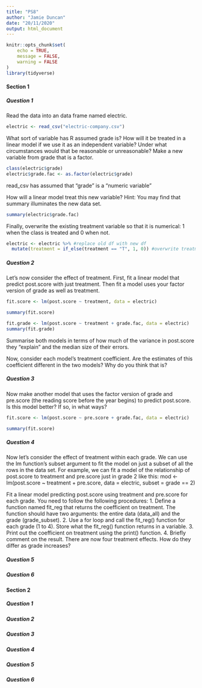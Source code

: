 ```yaml
---
title: "PS8"
author: "Jamie Duncan"
date: "20/11/2020"
output: html_document
---
```


```r
knitr::opts_chunk$set(
	echo = TRUE,
	message = FALSE,
	warning = FALSE
)
library(tidyverse)
```

#### Section 1
##### Question 1
Read the data into an data frame named electric.
```r
electric <- read_csv("electric-company.csv")
```

What sort of variable has R assumed grade is? How will it be treated in a linear model if we use it as an independent variable? Under what circumstances would that be reasonable or unreasonable? Make a new variable from grade that is a factor.
```r

class(electric$grade)
electric$grade.fac <- as.factor(electric$grade)

```

read_csv has assumed that "grade" is a "numeric variable"

How will a linear model treat this new variable? Hint: You may find that summary illuminates the new data set.
```r
summary(electric$grade.fac)

```

Finally, overwrite the existing treatment variable so that it is numerical: 1 when the class is treated and 0
when not.
```r
electric <- electric %>% #replace old df with new df
  mutate(treatment = if_else(treatment == "T", 1, 0)) #overwrite treatment: if the variable equals "T" put a 1, otherwise put a zero
```

##### Question 2
Let’s now consider the effect of treatment. First, fit a linear model that predict post.score with just treatment. Then fit a model uses your factor version of grade as well as treatment. 

```r
fit.score <- lm(post.score ~ treatment, data = electric)

summary(fit.score)


```

```r

fit.grade <- lm(post.score ~ treatment + grade.fac, data = electric)
summary(fit.grade)

```
Summarise both models in terms of how much of the variance in post.score they “explain” and the median size of their errors.  

Now, consider each model’s treatment coefficient. Are the estimates of this coefficient different in the two models? Why do you think that is?

##### Question 3
Now make another model that uses the factor version of grade and pre.score (the reading score before the year begins) to predict post.score. Is this model better? If so, in what ways?

```r
fit.score <- lm(post.score ~ pre.score + grade.fac, data = electric)

summary(fit.score)
```

##### Question 4

Now let’s consider the effect of treatment within each grade. We can use the lm function’s subset argument to fit the model on just a subset of all the rows in the data set. For example, we can fit a model of the relationship of post.score to treatment and pre.score just in grade 2 like this: 
mod <- lm(post.score ~ treatment + pre.score, data = electric, subset = grade == 2) 

Fit a linear model predicting post.score using treatment and pre.score for each grade. You need to follow the following procedures:
  1. Define a function named fit_reg that returns the coefficient on treatment. The function should have two arguments: the entire data (data_all)      and the grade (grade_subset). 
  2. Use a for loop and call the fit_reg() function for each grade (1 to 4). Store what the fit_reg() function returns in a variable. 
  3. Print out the coefficient on treatment using the print() function. 
  4. Briefly comment on the result. There are now four treatment effects. How do they differ as grade increases?


##### Question 5
##### Question 6

#### Section 2
##### Question 1
##### Question 2
##### Question 3
##### Question 4
##### Question 5
##### Question 6